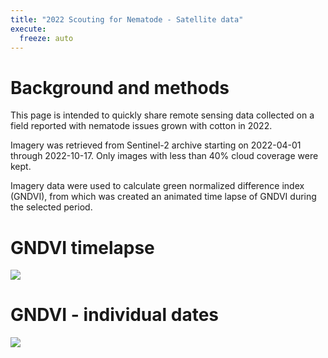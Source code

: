 ```yaml
---
title: "2022 Scouting for Nematode - Satellite data"
execute: 
  freeze: auto
---
```


# Background and methods

This page is intended to quickly share remote sensing data collected on a field reported with nematode issues grown with cotton in 2022.

Imagery was retrieved from Sentinel-2 archive starting on 2022-04-01 through 2022-10-17. Only images with less than 40% cloud coverage were kept.

Imagery data were used to calculate green normalized difference index (GNDVI), from which was created an animated time lapse of GNDVI during the selected period.

# GNDVI timelapse

![](images/2022_scout_nematode_gndvi_timelapse_gg.gif)

# GNDVI - individual dates

![](images/2022_scout_nematode_gndvi.png)
